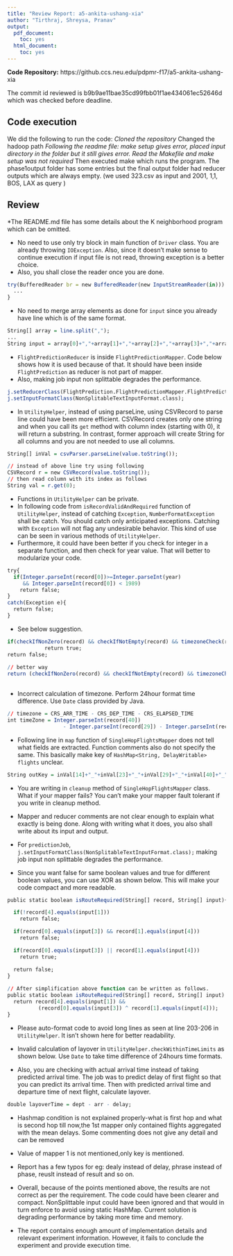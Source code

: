 ```yaml
---
title: "Review Report: a5-ankita-ushang-xia"
author: "Tirthraj, Shreysa, Pranav"
output:
  pdf_document:
    toc: yes
  html_document:
    toc: yes
---
```


**Code Repository:** https://github.ccs.neu.edu/pdpmr-f17/a5-ankita-ushang-xia

The commit id reviewed is b9b9ae11bae35cd99fbb01f1ae434061ec52646d which was checked before deadline.

\pagebreak

## Code execution

We did the following to run the code:
*Cloned the repository 
*Changed the hadoop path
*Following the readme file: make setup gives error, placed input directory in the folder but it still gives error. Read the Makefile and make setup was not required
*Then executed make which runs the program. The phase1output folder has some entries but the final output folder had reducer outputs which are always empty. (we used 323.csv as input and 2001, 1,1, BOS, LAX as query )



## Review

*The README.md file has some details about the K neighborhood program which can be omitted.

* No need to use only try block in main function of `Driver` class. You are already throwing `IOException`. Also, since it doesn't make sense to continue execution if input file is not read, throwing exception is a better choice.
* Also, you shall close the reader once you are done.
```r
try(BufferedReader br = new BufferedReader(new InputStreamReader(in))) {
  ...
}
```

* No need to merge array elements as done for `input` since you already have line which is of the same format.
```r
String[] array = line.split(",");
...
String input = array[0]+","+array[1]+","+array[2]+","+array[3]+","+array[4];
```

* `FlightPredictionReducer` is inside `FlightPredictionMapper`. Code below shows how it is used because of that. It should have been inside `FlightPrediction` as reducer is not part of mapper.
* Also, making job input non splittable degrades the performance.
```r
j.setReducerClass(FlightPrediction.FlightPredictionMapper.FlightPredictionReducer.class);
j.setInputFormatClass(NonSplitableTextInputFormat.class);
```

* In `UtilityHelper`, instead of using parseLine, using CSVRecord to parse line could have been more efficient. CSVRecord creates only one string and when you call its `get` method with column index (starting with 0), it will return a substring. In contrast, former approach will create String for all columns and you are not needed to use all columns.
```r
String[] inVal = csvParser.parseLine(value.toString());

// instead of above line try using following
CSVRecord r = new CSVRecord(value.toString());
// then read column with its index as follows
String val = r.get(0);
```

* Functions in `UtilityHelper` can be private.
* In following code from `isRecordValidAndRequired` function of `UtilityHelper`, instead of catching `Exception`, `NumberFormatException` shall be catch. You should catch only anticipated exceptions. Catching with `Exception` will not flag any undesirable behavior. This kind of use can be seen in various methods of `UtilityHelper`.
* Furthermore, it could have been better if you check for integer in a separate function, and then check for year value. That will better to modularize your code.
```r
try{
  if(Integer.parseInt(record[0])>=Integer.parseInt(year) 
     && Integer.parseInt(record[0]) < 1989)
    return false;
}
catch(Exception e){
  return false;
}
```

* See below suggestion.
```r
if(checkIfNonZero(record) && checkIfNotEmpty(record) && timezoneCheck(record))
            return true;
return false;
            
// better way
return (checkIfNonZero(record) && checkIfNotEmpty(record) && timezoneCheck(record));
            
```

* Incorrect calculation of timezone. Perform 24hour format time difference. Use `Date` class provided by Java.
```r
// timezone = CRS_ARR_TIME - CRS_DEP_TIME - CRS_ELAPSED_TIME
int timeZone = Integer.parseInt(record[40]) 
                  - Integer.parseInt(record[29]) - Integer.parseInt(record[50]);
```

* Following line in `map` function of `SingleHopFlightsMapper` does not tell what fields are extracted. Function comments also do not specify the same. This basically make key of `HashMap<String, DelayWritable> flights` unclear.
```r
String outKey = inVal[14]+"_"+inVal[23]+"_"+inVal[29]+"_"+inVal[40]+"_"+inVal[2]+"_"+inVal[8];
```

* You are writing in `cleanup` method of `SingleHopFlightsMapper` class. What if your mapper fails? You can't make your mapper fault tolerant if you write in cleanup method.

* Mapper and reducer comments are not clear enough to explain what exactly is being done. Along with writing what it does, you also shall write about its input and output. 

* For `predictionJob`, `j.setInputFormatClass(NonSplitableTextInputFormat.class);` making job input non splittable degrades the performance.

* Since you want false for same boolean values and true for different boolean values, you can use XOR as shown below. This will make your code compact and more readable.

```r
public static boolean isRouteRequired(String[] record, String[] input){

  if(!record[4].equals(input[1]))
    return false;

  if(record[0].equals(input[3]) && record[1].equals(input[4]))
    return false;

  if(record[0].equals(input[3]) || record[1].equals(input[4]))
    return true;

  return false;
}
  
// After simplification above function can be written as follows.
public static boolean isRouteRequired(String[] record, String[] input) {
  return record[4].equals(input[1]) &&
          (record[0].equals(input[3]) ^ record[1].equals(input[4]));
}
```

* Please auto-format code to avoid long lines as seen at line 203-206 in `UtilityHelper`. It isn't shown here for better readability.

* Invalid calculation of layover in `UtilityHelper.checkWithinTimeLimits` as shown below. Use `Date` to take time difference of 24hours time formats.
* Also, you are checking with actual arrival time instead of taking predicted arrival time. The job was to predict delay of first flight so that you can predict its arrival time. Then with predicted arrival time and departure time of next flight, calculate layover. 
```r
double layoverTime = dept - arr - delay;
```

* Hashmap condition is not explained properly-what is first hop and what is second hop  till now,the 1st mapper only contained flights aggregated with the mean delays. Some commenting does not give any detail and can be removed

* Value of mapper 1 is not mentioned,only key is mentioned. 

* Report has a few typos for eg: dealy instead of delay, phrase instead of phase, reuslt instead of result and so on.


* Overall, because of the points mentioned above, the results are not correct as per the requirement. The code could have been clearer and compact. NonSplittable input could have been ignored and that would in turn enforce to avoid using static HashMap. Current solution is degrading performance by taking more time and memory.

* The report contains enough amount of implementation details and relevant experiment information. However, it fails to conclude the experiment and provide execution time. 